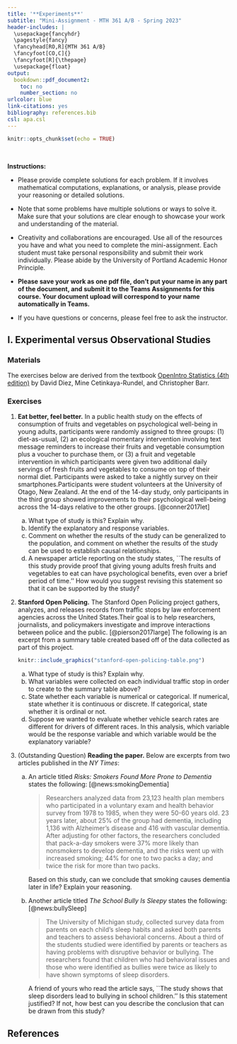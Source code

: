 ```yaml
---
title: '**Experiments**'
subtitle: "Mini-Assignment - MTH 361 A/B - Spring 2023"
header-includes: |
  \usepackage{fancyhdr}
  \pagestyle{fancy}
  \fancyhead[RO,R]{MTH 361 A/B}
  \fancyfoot[CO,C]{}
  \fancyfoot[R]{\thepage}
  \usepackage{float}
output:
  bookdown::pdf_document2:
    toc: no
    number_section: no
urlcolor: blue
link-citations: yes
bibliography: references.bib
csl: apa.csl
---
```


```r
knitr::opts_chunk$set(echo = TRUE)
```

\

**Instructions:**
 
 * Please provide complete solutions for each problem. If it involves mathematical computations, explanations, or analysis, please provide your reasoning or detailed solutions.
 
 * Note that some problems have multiple solutions or ways to solve it. Make sure that your solutions are clear enough to showcase your work and understanding of the material.
 
 * Creativity and collaborations are encouraged. Use all of the resources you have and what you need to complete the mini-assignment. Each student must take personal responsibility and submit their work individually. Please abide by the University of Portland Academic Honor Principle.
 
 * **Please save your work as one pdf file, don't put your name in any part of the document, and submit it to the Teams Assignments for this course. Your document upload will correspond to your name automatically in Teams.**
 
 * If you have questions or concerns, please feel free to ask the instructor.

\newpage

## I. Experimental versus Observational Studies

### Materials

The exercises below are derived from the textbook [OpenIntro Statistics (4th edition)](https://www.openintro.org/book/os/){target="_blank"} by David Diez, Mine Cetinkaya-Rundel, and Christopher Barr.

### Exercises

1. **Eat better, feel better.** In a public health study on the effects of consumption of fruits and vegetables on psychological  well-being in young adults, participants were randomly assigned to three groups: (1) diet-as-usual, (2) an ecological momentary intervention involving text message reminders to increase their fruits and vegetable consumption plus a voucher to purchase them, or (3) a fruit and vegetable intervention in which participants were given two additional daily servings of fresh fruits and vegetables to consume on top of their normal diet. Participants were asked to take a nightly survey on their smartphones.Participants were student volunteers at the University of Otago, New Zealand. At the end of the 14-day study, only participants in the third group showed improvements to their psychological well-being across the 14-days relative to the other groups. [@conner2017let]

    a. What type of study is this? Explain why.
    b. Identify the explanatory and response variables.
    c. Comment on whether the results of the study can be generalized to
    the population, and comment on whether the results of the study can be used to establish
    causal relationships.
    d. A newspaper article reporting on the study states, ``The results of this study provide proof that giving young adults fresh fruits and vegetables to eat can have psychological benefits, even over a brief period of time.'' How would you suggest revising this statement so that it can be supported by the study?

2. **Stanford Open Policing.** The Stanford Open Policing project gathers, analyzes, and releases records from traffic stops by law enforcement agencies across the United States.Their goal is to help researchers, journalists, and policymakers investigate and improve interactions between police and the public. [@pierson2017large] The following is an excerpt from a summary table created based off of the data collected as part of this project.
    
    ```r
    knitr::include_graphics("stanford-open-policing-table.png")
    ```

    a. What type of study is this? Explain why.
    b. What variables were collected on each individual traffic stop in order to create to the summary table above?
    c. State whether each variable is numerical or categorical. If numerical, state whether it is continuous or discrete. If categorical, state whether it is ordinal or not.
    d. Suppose we wanted to evaluate whether vehicle search rates are different for drivers of different races. In this analysis, which variable would be the response variable and which variable would be the explanatory variable?

\newpage

3. (Outstanding Question) **Reading the paper.** Below are excerpts from two articles published in the *NY Times*:

    a. An article titled *Risks: Smokers Found More Prone to Dementia* states the following: [@news:smokingDementia]

        > Researchers analyzed data from 23,123 health plan members who  participated in a voluntary exam and health behavior survey from 1978 to 1985, when they were 50-60 years old. 23 years later, about 25\% of the group had dementia, including 1,136 with Alzheimer's disease and 416 with vascular dementia. After adjusting for other factors, the researchers concluded that pack-a-day smokers were 37\% more likely than nonsmokers to develop dementia, and the risks went up with increased smoking; 44\% for one to two packs a day; and twice the risk for more than two packs.
    
        Based on this study, can we conclude that smoking causes dementia later in life? Explain your reasoning.
        
    b. Another article titled *The School Bully Is Sleepy* states the following: [@news:bullySleep]

        > The University of Michigan study, collected survey data from parents on each child's sleep habits and asked both parents and teachers to assess behavioral concerns. About a third of the students studied were identified by parents or teachers as having problems with disruptive behavior or bullying. The researchers found that children who had behavioral issues and those who were identified as bullies were twice as likely to have shown symptoms of sleep disorders.
        
        A friend of yours who read the article says, ``The study shows that sleep disorders lead to bullying in school children.'' Is this statement justified? If not, how best can you describe the conclusion that can be drawn from this study?

\newpage

## References {#ref}

<div id="refs"></div>
